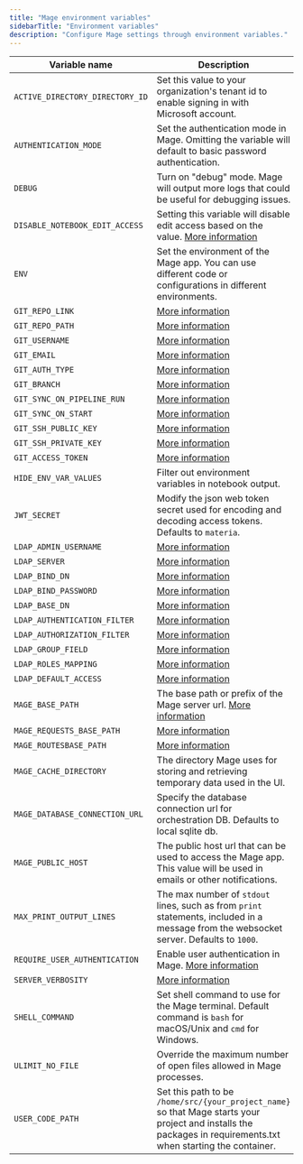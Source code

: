 ```yaml
---
title: "Mage environment variables"
sidebarTitle: "Environment variables"
description: "Configure Mage settings through environment variables."
---
```


| Variable name             | Description                   | Example values     |
| ------------------------- | ----------------------------- | ----------------- |
| `ACTIVE_DIRECTORY_DIRECTORY_ID` | Set this value to your organization's tenant id to enable signing in with Microsoft account. | [More info](/production/authentication/microsoft) |
| `AUTHENTICATION_MODE` | Set the authentication mode in Mage. Omitting the variable will default to basic password authentication. | `ldap` |
| `DEBUG` | Turn on "debug" mode. Mage will output more logs that could be useful for debugging issues. | 1 |
| `DISABLE_NOTEBOOK_EDIT_ACCESS` | Setting this variable will disable edit access based on the value. [More information](/production/configuring-production-settings/overview#read-only-access) | 1 |
| `ENV`               | Set the environment of the Mage app. You can use different code or configurations in different environments. | `dev`, `staging`, `production`/`prod` |
| `GIT_REPO_LINK`               | [More information](/production/data-sync/git#git-settings-as-environment-variables) | See link |
| `GIT_REPO_PATH`               | [More information](/production/data-sync/git#git-settings-as-environment-variables) | See link |
| `GIT_USERNAME`                | [More information](/production/data-sync/git#git-settings-as-environment-variables) | See link |
| `GIT_EMAIL`                   | [More information](/production/data-sync/git#git-settings-as-environment-variables) | See link |
| `GIT_AUTH_TYPE`               | [More information](/production/data-sync/git#git-settings-as-environment-variables) | See link |
| `GIT_BRANCH`                  | [More information](/production/data-sync/git#git-settings-as-environment-variables) | See link |
| `GIT_SYNC_ON_PIPELINE_RUN`    | [More information](/production/data-sync/git#git-settings-as-environment-variables) | See link |
| `GIT_SYNC_ON_START`           | [More information](/production/data-sync/git#git-settings-as-environment-variables) | See link |
| `GIT_SSH_PUBLIC_KEY`          | [More information](/production/data-sync/git#git-settings-as-environment-variables) | See link |
| `GIT_SSH_PRIVATE_KEY`         | [More information](/production/data-sync/git#git-settings-as-environment-variables) | See link |
| `GIT_ACCESS_TOKEN`            | [More information](/production/data-sync/git#git-settings-as-environment-variables) | See link |
| `HIDE_ENV_VAR_VALUES` | Filter out environment variables in notebook output. | 1 |
| `JWT_SECRET` | Modify the json web token secret used for encoding and decoding access tokens. Defaults to `materia`. | `your_jwt_secret` |
| `LDAP_ADMIN_USERNAME`  | [More information](/production/authentication/overview#ldap) | See link                     |
| `LDAP_SERVER`          | [More information](/production/authentication/overview#ldap) | See link          |
| `LDAP_BIND_DN`         | [More information](/production/authentication/overview#ldap) | See link |
| `LDAP_BIND_PASSWORD`   | [More information](/production/authentication/overview#ldap) | See link                  |
| `LDAP_BASE_DN`         | [More information](/production/authentication/overview#ldap) | See link         |
| `LDAP_AUTHENTICATION_FILTER` | [More information](/production/authentication/overview#ldap) | See link |
| `LDAP_AUTHORIZATION_FILTER` | [More information](/production/authentication/overview#ldap) | See link |
| `LDAP_GROUP_FIELD` | [More information](/production/authentication/overview#ldap) | See link |
| `LDAP_ROLES_MAPPING` | [More information](/production/authentication/overview#ldap) | See link |
| `LDAP_DEFAULT_ACCESS` | [More information](/production/authentication/overview#ldap) | See link |
| `MAGE_BASE_PATH` | The base path or prefix of the Mage server url. [More information](/getting-started/setup#setting-prefix-for-mage-url) | `base/path` |
| `MAGE_REQUESTS_BASE_PATH` | [More information](/getting-started/setup#setting-prefix-for-mage-url) | `base/path` |
| `MAGE_ROUTESBASE_PATH` | [More information](/getting-started/setup#setting-prefix-for-mage-url) | `base/path` |
| `MAGE_CACHE_DIRECTORY` | The directory Mage uses for storing and retrieving temporary data used in the UI. | `/root/.mage_data/default_repo/.cache` |
| `MAGE_DATABASE_CONNECTION_URL` | Specify the database connection url for orchestration DB. Defaults to local sqlite db. | [Example](/production/configuring-production-settings/overview#postgres) |
| `MAGE_PUBLIC_HOST` | The public host url that can be used to access the Mage app. This value will be used in emails or other notifications. | `http://localhost:6789` |
| `MAX_PRINT_OUTPUT_LINES` | The max number of `stdout` lines, such as from `print` statements, included in a message from the websocket server. Defaults to `1000`. | `100` |
| `REQUIRE_USER_AUTHENTICATION`  | Enable user authentication in Mage. [More information](/production/authentication/overview) | 1 |
| `SERVER_VERBOSITY` | [More information](/development/observability/logging#server-logging) | See link |
| `SHELL_COMMAND` | Set shell command to use for the Mage terminal. Default command is `bash` for macOS/Unix and `cmd` for Windows. | `bash`, `cmd`, ... |
| `ULIMIT_NO_FILE` | Override the maximum number of open files allowed in Mage processes. | 8192 |
| `USER_CODE_PATH` | Set this path to be `/home/src/{your_project_name}` so that Mage starts your project and installs the packages in requirements.txt when starting the container. | `/home/src/mage_project` |

